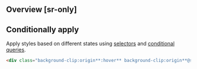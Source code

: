 ## Overview [sr-only]
<Overview/>

## Conditionally apply
Apply styles based on different states using [selectors](/docs/state-selectors) and [conditional queries](/docs/conditional-queries).
```html
<div class="background-clip:origin**:hover** background-clip:origin**@sm** background-clip:origin**@dark** background-clip:origin**@print**">…</div>
```

